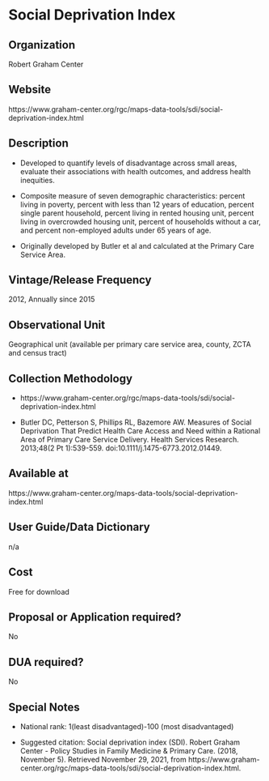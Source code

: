 \mainmatter

<!-- Generated by generateRmd.R; do not edit by hand  -->

# Social Deprivation Index

## Organization
Robert Graham Center

## Website
https://www.graham-center.org/rgc/maps-data-tools/sdi/social-deprivation-index.html

## Description
* Developed to quantify levels of disadvantage across small areas, evaluate their associations with health outcomes, and address health inequities. 
* Composite measure of seven demographic characteristics: percent living in poverty, percent with less than 12 years of education, percent single parent household, percent living in rented housing unit, percent living in overcrowded housing unit, percent of households without a car, and percent non-employed adults under 65 years of age.
* Originally developed by Butler et al and calculated at the Primary Care Service Area.

## Vintage/Release Frequency
2012, Annually since 2015

## Observational Unit
Geographical unit (available per primary care service area, county, ZCTA and census tract)

## Collection Methodology
* https://www.graham-center.org/rgc/maps-data-tools/sdi/social-deprivation-index.html
* Butler DC, Petterson S, Phillips RL, Bazemore AW. Measures of Social Deprivation That Predict Health Care Access and Need within a Rational Area of Primary Care Service Delivery. Health Services Research. 2013;48(2 Pt 1):539-559. doi:10.1111/j.1475-6773.2012.01449.

## Available at
https://www.graham-center.org/maps-data-tools/social-deprivation-index.html

## User Guide/Data Dictionary
n/a

## Cost
Free for download

## Proposal or Application required?
No

## DUA required?
No

## Special Notes
* National rank: 1(least disadvantaged)-100 (most disadvantaged)
* Suggested citation: Social deprivation index (SDI). Robert Graham Center - Policy Studies in Family Medicine & Primary Care. (2018, November 5). Retrieved November 29, 2021, from https://www.graham-center.org/rgc/maps-data-tools/sdi/social-deprivation-index.html.

